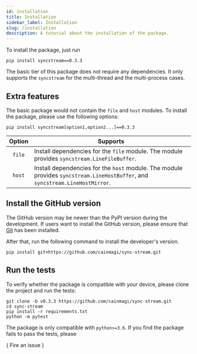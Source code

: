 ```yaml
---
id: installation
title: Installation
sidebar_label: Installation
slug: /installation
description: A tutorial about the installation of the package.
---
```





To install the package, just run

```shell
pip install syncstream==0.3.3
```

The basic tier of this package does not require any dependencies. It only supports the `syncstream` for the multi-thread and the multi-process cases.

## Extra features

The basic package would not contain the `file` and `host` modules. To install the package, please use the following options:

```shell
pip install syncstream[option1,option2...]==0.3.3
```

| Option | <center>Supports</center>                                                                                                     |
| :----: | :---------------------------------------------------------------------------------------------------------------------------- |
| `file` | Install dependencies for the `file` module. The module provides `syncstream.LineFileBuffer`.                                  |
| `host` | Install dependencies for the `host` module. The module provides `syncstream.LineHostBuffer`, and `syncstream.LineHostMirror`. |

## Install the GitHub version

The GitHub version may be newer than the PyPI version during the development.
If users want to install the GitHub version, please ensure that
[Git<IconExternalLink/>][link-git] has been installed.

After that, run the following command to install the developer's version.

```shell
pip install git+https://github.com/cainmagi/sync-stream.git
```

## Run the tests

To verify whether the package is compatible with your device, please clone the project and run the tests:

```shell
git clone -b v0.3.3 https://github.com/cainmagi/sync-stream.git
cd sync-stream
pip install -r requirements.txt
python -m pytest
```

The package is only compatible with `python>=3.6`. If you find the package fails to pass the tests, please

<p>
  {
    <DarkButton to={repoURL("issues/new/choose")} icon={octInfo16}>
      Fire an issue
    </DarkButton>
  }
</p>

[link-git]: https://git-scm.com/downloads
